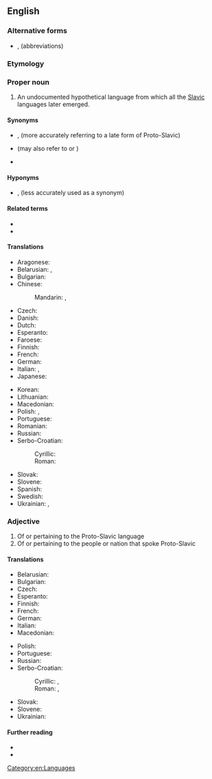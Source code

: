 ==English==
{{wikipedia}}

===Alternative forms===
* {{l|en|PSl.}}, {{l|en|PS.}} (abbreviations)

===Etymology===
{{prefix|en|proto|Slavic}}

===Proper noun===
{{en-proper noun}}

# An undocumented hypothetical language from which all the [[Slavic]] languages later emerged.

====Synonyms====
* {{l|en|Common Slavic}}, {{l|en|Common Slavonic}} (more accurately referring to a late form of Proto-Slavic)
* {{l|en|Old Slavonic}} (may also refer to {{l|en|Old East Slavic}} or {{l|en|Old Church Slavonic}})
* {{l|en|Slavonic}}

====Hyponyms====
* {{l|en|Common Slavic}}, {{l|en|Common Slavonic}} (less accurately used as a synonym)

====Related terms====
* {{l|en|Proto-Balto-Slavic}}
* {{l|en|protolanguage}}

====Translations====
{{trans-top|Proto-Slavic}}
* Aragonese: {{t|an|idioma [[protoeslabo]]|m}}
* Belarusian: {{t|be|[[праславянскі|праславя́нская]] [[мо́ва]]|f}}, {{t|be|праславя́нская|f}}
* Bulgarian: {{t|bg|[[праславя́нски]] ези́к|m}}
* Chinese:
*: Mandarin: {{t|cmn|原始斯拉夫語}}, {{t|cmn|原始斯拉夫语|tr=yuánshǐ sīlāfū yǔ}}
* Czech: {{t|cs|praslovanština|f}}
* Danish: {{t|da|urslavisk|n}}
* Dutch: {{t+|nl|Oerslavisch|n}}
* Esperanto: {{t|eo|praslava lingvo}}
* Faroese: {{t|fo|fornslaviskt|n}}
* Finnish: {{t|fi|kantaslaavi}}
* French: {{t+|fr|proto-slave|m}}
* German: {{t|de|Urslawisch|n}}
* Italian: {{t+|it|protoslavo|m}}, {{t|it|[[lingua]] [[protoslava]]|f}}
* Japanese: {{t+|ja|スラヴ祖語|tr=suravu sogo}}
{{trans-mid}}
* Korean: {{t|ko|슬라브조어}}
* Lithuanian: {{t|lt|slavų prokalbė}}
* Macedonian: {{t|mk|прасловенски јазик|m}}
* Polish: {{t|pl|język [[prasłowiański]]|m}}, {{t|pl|prasłowiańszczyzna|f}}
* Portuguese: {{t|pt|protoeslavo|m}}
* Romanian: {{t|ro|limba [[slavă veche]]|f}}
* Russian: {{t|ru|[[праславя́нский]] [[язы́к]]|m}}
* Serbo-Croatian:
*: Cyrillic: {{t|sh|пра̏слове̄нскӣ|m}}
*: Roman: {{t+|sh|prȁslavēnskī|m}}
* Slovak: {{t|sk|praslovančina|f}}
* Slovene: {{t|sl|praslovanščina|f}}
* Spanish: {{t|es|protoeslavo|m}}
* Swedish: {{t+|sv|urslaviska|c}}
* Ukrainian: {{t|uk|[[праслов'янський|праслов'я́нська]] [[мо́ва]]|f}}, {{t|uk|праслов'я́нська|f}}
{{trans-bottom}}

===Adjective===
{{en-adj|-}}

# Of or pertaining to the Proto-Slavic language
# Of or pertaining to the people or nation that spoke Proto-Slavic

====Translations====
{{trans-top|of or pertaining to Proto-Slavic language or people who spoke it}}
* Belarusian: {{t|be|праславя́нскі}}
* Bulgarian: {{t|bg|праславя́нски}}
* Czech: {{t|cs|praslovanský}}
* Esperanto: {{t|eo|praslava}}
* Finnish: {{t|fi|kantaslaavilainen}}
* French: {{t+|fr|proto-slave|c}}
* German: {{t+|de|urslawisch}}
* Italian: {{t+|it|protoslavo|m}}
* Macedonian: {{t|mk|прасловенски|m}}
{{trans-mid}}
* Polish: {{t+|pl|prasłowiański|m}}
* Portuguese: {{t|pt|protoeslavo}}
* Russian: {{t+|ru|праславя́нский}}
* Serbo-Croatian:
*: Cyrillic: {{t|sh|пра̏славе̄нскӣ}} {{q|Bosnian, Croatian}}, {{t|sh|пра̏слове̄нскӣ}} {{q|Serbian}}
*: Roman: {{t+|sh|prȁslavēnskī}} {{q|Bosnian, Croatian}}, {{t|sh|prȁslovēnskī}} {{q|Serbian}}
* Slovak: {{t|sk|praslovanský}}
* Slovene: {{t|sl|prȃslovȃnski}}
* Ukrainian: {{t+|uk|праслов'я́нський}}
{{trans-bottom}}

====Further reading====
* {{langcat|sla-pro}}
* {{pedialite|Proto-Slavic language}}

[[Category:en:Languages]]